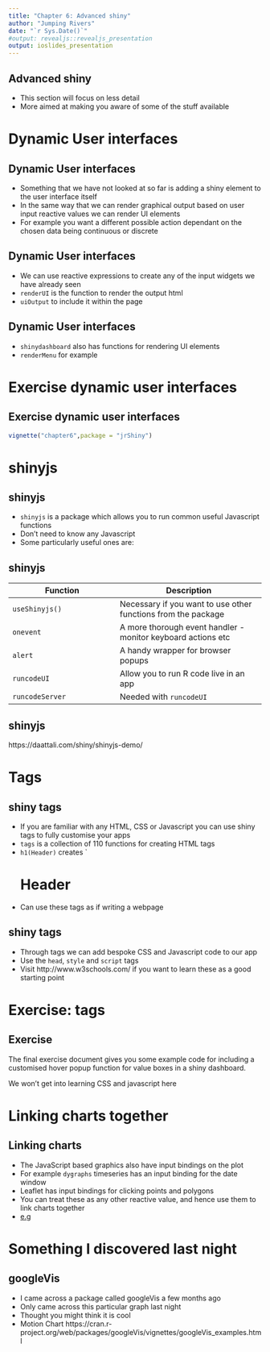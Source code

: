 ```yaml
---
title: "Chapter 6: Advanced shiny"
author: "Jumping Rivers"
date: "`r Sys.Date()`"
#output: revealjs::revealjs_presentation
output: ioslides_presentation
---
```

<!--
%\VignetteEngine{knitr::rmarkdown}
%\VignetteIndexEntry{Chapter 6 Slides}
-->

## Advanced shiny

  * This section will focus on less detail
  * More aimed at making you aware of some of the stuff available
  
# Dynamic User interfaces
## Dynamic User interfaces

  * Something that we have not looked at so far is adding a shiny element to the user interface itself
  * In the same way that we can render graphical output based on user input reactive values we can render UI elements
  * For example you want a different possible action dependant on the chosen data being continuous or discrete
  
## Dynamic User interfaces

  * We can use reactive expressions to create any of the input widgets we have already seen
  * `renderUI` is the function to render the output html
  * `uiOutput` to include it within the page
  
## Dynamic User interfaces

  * `shinydashboard` also has functions for rendering UI elements
  * `renderMenu` for example
  
# Exercise dynamic user interfaces
## Exercise dynamic user interfaces

```r
vignette("chapter6",package = "jrShiny")
```

# shinyjs

## shinyjs

  * `shinyjs` is a package which allows you to run common useful Javascript functions
  * Don't need to know any Javascript
  * Some particularly useful ones are:
  
## shinyjs

Function | Description
---------|------------
`useShinyjs()` | Necessary if you want to use other functions from the package
`onevent` | A more thorough event handler - monitor keyboard actions etc
`alert` | A handy wrapper for browser popups
`runcodeUI` | Allow you to run R code live in an app
`runcodeServer` | Needed with `runcodeUI`

## shinyjs

https://daattali.com/shiny/shinyjs-demo/

# Tags
## shiny tags

  * If you are familiar with any HTML, CSS or Javascript you can use shiny tags to fully customise your apps
  * `tags` is a collection of 110 functions for creating HTML tags
  * `h1(Header)` creates `<h1> Header </h1>
  * Can use these tags as if writing a webpage
  
## shiny tags

  * Through tags we can add bespoke CSS and Javascript code to our app
  * Use the `head`, `style` and `script` tags
  * Visit http://www.w3schools.com/ if you want to learn these as a good starting point
  
# Exercise: tags

## Exercise

The final exercise document gives you some example code for including a customised hover popup function for value boxes in a shiny dashboard. 

We won't get into learning CSS and javascript here

# Linking charts together

## Linking charts

  * The JavaScript based graphics also have input bindings on the plot
  * For example `dygraphs` timeseries has an input binding for the date window
  * Leaflet has input bindings for clicking points and polygons
  * You can treat these as any other reactive value, and hence use them to link charts together
  * [e.g](./R/temp/tmp.R)
  
# Something I discovered last night

## googleVis

  * I came across a package called googleVis a few months ago
  * Only came across this particular graph last night
  * Thought you might think it is cool
  * Motion Chart https://cran.r-project.org/web/packages/googleVis/vignettes/googleVis_examples.html
  



